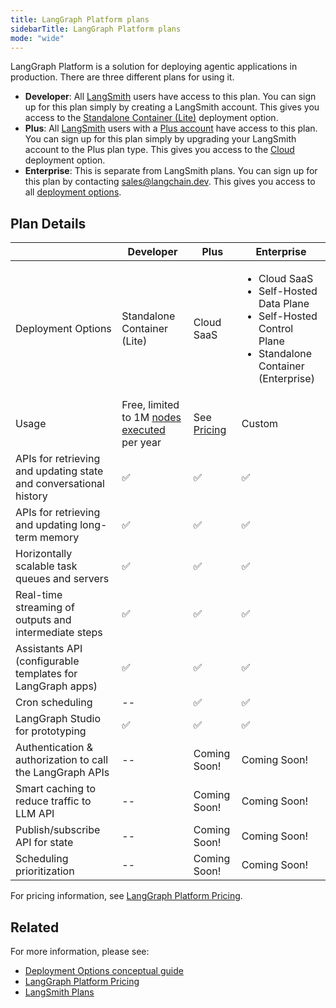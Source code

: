 ```yaml
---
title: LangGraph Platform plans
sidebarTitle: LangGraph Platform plans
mode: "wide"
---
```


LangGraph Platform is a solution for deploying agentic applications in production.
There are three different plans for using it.

* **Developer**: All [LangSmith](https://smith.langchain.com/) users have access to this plan. You can sign up for this plan simply by creating a LangSmith account. This gives you access to the [Standalone Container (Lite)](deployment-options) deployment option.
* **Plus**: All [LangSmith](https://smith.langchain.com/) users with a [Plus account](https://docs.smith.langchain.com/administration/pricing) have access to this plan. You can sign up for this plan simply by upgrading your LangSmith account to the Plus plan type. This gives you access to the [Cloud](deployment-options#cloud-saas) deployment option.
* **Enterprise**: This is separate from LangSmith plans. You can sign up for this plan by contacting sales@langchain.dev. This gives you access to all [deployment options](deployment-options).

## Plan Details

|                                                                  | Developer                                   | Plus                                                  | Enterprise                                          |
|------------------------------------------------------------------|---------------------------------------------|-------------------------------------------------------|-----------------------------------------------------|
| Deployment Options                                               | Standalone Container (Lite)                          | Cloud SaaS                                         | <ul><li>Cloud SaaS</li><li>Self-Hosted Data Plane</li><li>Self-Hosted Control Plane</li><li>Standalone Container (Enterprise)</li></ul> |
| Usage                                                            | Free, limited to 1M [nodes executed](faq#what-does-nodes-executed-mean-for-langgraph-platform-usage) per year | See [Pricing](https://www.langchain.com/langgraph-platform-pricing) | Custom                                              |
| APIs for retrieving and updating state and conversational history | ✅                                           | ✅                                                     | ✅                                                   |
| APIs for retrieving and updating long-term memory                | ✅                                           | ✅                                                     | ✅                                                   |
| Horizontally scalable task queues and servers                    | ✅                                           | ✅                                                     | ✅                                                   |
| Real-time streaming of outputs and intermediate steps            | ✅                                           | ✅                                                     | ✅                                                   |
| Assistants API (configurable templates for LangGraph apps)       | ✅                                           | ✅                                                     | ✅                                                   |
| Cron scheduling                                                  | --                                          | ✅                                                     | ✅                                                   |
| LangGraph Studio for prototyping                                 | 	✅                                         | ✅                                                    | ✅                                                  |
| Authentication & authorization to call the LangGraph APIs        | --                                          | Coming Soon!                                          | Coming Soon!                                        |
| Smart caching to reduce traffic to LLM API                       | --                                          | Coming Soon!                                          | Coming Soon!                                        |
| Publish/subscribe API for state                                  | --                                          | Coming Soon!                                          | Coming Soon!                                        |
| Scheduling prioritization                                        | --                                          | Coming Soon!                                          | Coming Soon!                                        |

For pricing information, see [LangGraph Platform Pricing](https://www.langchain.com/langgraph-platform-pricing).

## Related

For more information, please see:

* [Deployment Options conceptual guide](deployment-options)
* [LangGraph Platform Pricing](https://www.langchain.com/langgraph-platform-pricing)
* [LangSmith Plans](https://docs.smith.langchain.com/administration/pricing)

